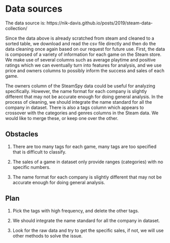 # Data sources

The data source is: https://nik-davis.github.io/posts/2019/steam-data-collection/

Since the data above is already scratched from steam and cleaned to a sorted table, we download and read the csv file directly and then do the data cleaning once again based on our request for future use. First, the data is composed of a variety of information for each game on the Steam store. We make use of several columns such as average playtime and positive ratings which we can eventually turn into features for analysis, and we use price and owners columns to possibly inform the success and sales of each game. 

The owners column of the SteamSpy data could be useful for analyzing specifically. However, the name format for each company is slightly different that may not be accurate enough for doing general analysis. In the process of cleaning, we should integrate the name standard for all the company in dataset. There is also a tags column which appears to crossover with the categories and genres columns in the Steam data. We would like to merge these, or keep one over the other.


## Obstacles

1. There are too many tags for each game, many tags are too specified that is difficult to classify.

2. The sales of a game in dataset only provide ranges (categories) with no specific numbers.

3. The name format for each company is slightly different that may not be accurate enough for doing general analysis.

## Plan

1. Pick the tags with high frequency, and delete the other tags.

2. We should integrate the name standard for all the company in dataset.

3. Look for the raw data and try to get the specific sales, if not, we will use other methods to solve the issue.


